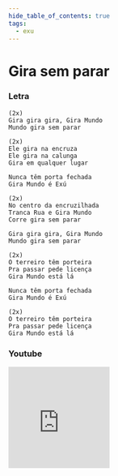 ```yaml
---
hide_table_of_contents: true
tags:
  - exu
---
```


# Gira sem parar

### Letra

```text
(2x)
Gira gira gira, Gira Mundo
Mundo gira sem parar

(2x)
Ele gira na encruza
Ele gira na calunga
Gira em qualquer lugar

Nunca têm porta fechada
Gira Mundo é Exú

(2x)
No centro da encruzilhada
Tranca Rua e Gira Mundo
Corre gira sem parar

Gira gira gira, Gira Mundo
Mundo gira sem parar

(2x)
O terreiro têm porteira
Pra passar pede licença
Gira Mundo está lá

Nunca têm porta fechada
Gira Mundo é Exú

(2x)
O terreiro têm porteira
Pra passar pede licença
Gira Mundo está lá
```

### Youtube

<iframe
  width="200"
  height="200"
  src="https://www.youtube.com/embed/LzmIQz0jrpc"
  title="YouTube video player"
  frameborder="0"
  allow="accelerometer; autoplay; clipboard-write; encrypted-media; gyroscope; picture-in-picture; web-share"
  referrerpolicy="strict-origin-when-cross-origin"
  allowfullscreen
></iframe>
